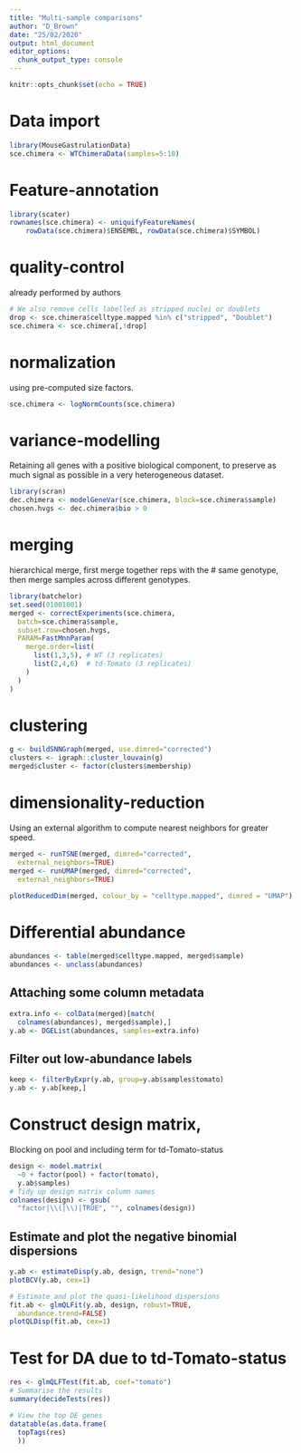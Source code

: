 ```yaml
---
title: "Multi-sample comparisons"
author: "D_Brown"
date: "25/02/2020"
output: html_document
editor_options:
  chunk_output_type: console
---
```


```r
knitr::opts_chunk$set(echo = TRUE)
```

# Data import
```r
library(MouseGastrulationData)
sce.chimera <- WTChimeraData(samples=5:10)
```

# Feature-annotation

```r
library(scater)
rownames(sce.chimera) <- uniquifyFeatureNames(
    rowData(sce.chimera)$ENSEMBL, rowData(sce.chimera)$SYMBOL)
```

# quality-control
already performed by authors

```r
# We also remove cells labelled as stripped nuclei or doublets
drop <- sce.chimera$celltype.mapped %in% c("stripped", "Doublet")
sce.chimera <- sce.chimera[,!drop]
```

# normalization
using pre-computed size factors.

```r
sce.chimera <- logNormCounts(sce.chimera)
```

# variance-modelling
Retaining all genes with a positive biological component, to  preserve as much signal as possible in a very heterogeneous dataset.

```r
library(scran)
dec.chimera <- modelGeneVar(sce.chimera, block=sce.chimera$sample)
chosen.hvgs <- dec.chimera$bio > 0
```

# merging
hierarchical merge, first merge together reps with the # same genotype, then merge samples across different genotypes.

```r
library(batchelor)
set.seed(01001001)
merged <- correctExperiments(sce.chimera,
  batch=sce.chimera$sample,
  subset.row=chosen.hvgs,
  PARAM=FastMnnParam(
    merge.order=list(
      list(1,3,5), # WT (3 replicates)
      list(2,4,6)  # td-Tomato (3 replicates)
    )
  )
)
```

# clustering

```r
g <- buildSNNGraph(merged, use.dimred="corrected")
clusters <- igraph::cluster_louvain(g)
merged$cluster <- factor(clusters$membership)
```

# dimensionality-reduction
Using an external algorithm to compute nearest  neighbors for greater speed.  

```r
merged <- runTSNE(merged, dimred="corrected",
  external_neighbors=TRUE)
merged <- runUMAP(merged, dimred="corrected",
  external_neighbors=TRUE)

plotReducedDim(merged, colour_by = "celltype.mapped", dimred = "UMAP")
```

# Differential abundance
```r
abundances <- table(merged$celltype.mapped, merged$sample)
abundances <- unclass(abundances)
```

## Attaching some column metadata
```r
extra.info <- colData(merged)[match(
  colnames(abundances), merged$sample),]
y.ab <- DGEList(abundances, samples=extra.info)
```

## Filter out low-abundance labels
```r
keep <- filterByExpr(y.ab, group=y.ab$samples$tomato)
y.ab <- y.ab[keep,]
```

# Construct design matrix,
Blocking on pool and  including term for td-Tomato-status

```r
design <- model.matrix(
  ~0 + factor(pool) + factor(tomato),
  y.ab$samples)
# Tidy up design matrix column names
colnames(design) <- gsub(
  "factor|\\(|\\)|TRUE", "", colnames(design))
```

## Estimate and plot the negative binomial dispersions

```r
y.ab <- estimateDisp(y.ab, design, trend="none")
plotBCV(y.ab, cex=1)

# Estimate and plot the quasi-likelihood dispersions
fit.ab <- glmQLFit(y.ab, design, robust=TRUE,
  abundance.trend=FALSE)
plotQLDisp(fit.ab, cex=1)
```

# Test for DA due to td-Tomato-status
```r
res <- glmQLFTest(fit.ab, coef="tomato")
# Summarise the results
summary(decideTests(res))

# View the top DE genes
datatable(as.data.frame(
  topTags(res)
  ))
```

